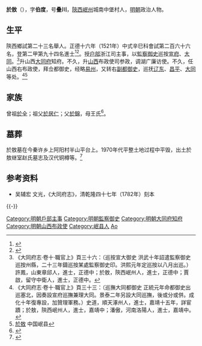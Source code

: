 {{noteTA|1=於敖|2=于敖}}
{{Not|于敖}}
{{明清人物信息框
| 姓名 = 於敖
| 原名 =
| 圖片名稱= 
| 圖片大小 =
| 圖片說明 = 
| 最高職務 =
| 國家 = 大明 
| 爵位 =
| 籍貫 = 直隸毫州
| 族裔 = 
| 字號 = 字伯度，号叠川
| 諡號 =
| 出生日期 = 生年不詳
| 出生地點 = 
| 逝世日期 = 卒年不詳 
| 逝世地點 =
| 墓葬 =
| 配偶 = 
| 親屬 = 
| 出身 =
* 正德十六年辛巳科進士出身
| 經歷 =
| 著作 =  
}}
'''於敖'''（{{bd|？||？||}}），字'''伯度'''，号'''叠川'''，[[陝西|陝西]][[岷州|岷州]]城南中堡村人，[[明朝|明朝]]政治人物。

== 生平 ==
陝西鄉試第二十三名舉人。正德十六年（1521年）中式辛巳科會試第二百六十六名，登第二甲第九十四名進士<ref>{{Cite book|title=《皇明贡举考》卷五|last=（明）[[张朝瑞|张朝瑞]]|first=|publisher=《续修四库全书》史部第828册|year=|isbn=|location=|pages=}}</ref><ref>{{Cite book|title=贡举志五种 上|last=鲁小俊，江俊伟著|first=|publisher=武汉：武汉大学出版社|year=2009|isbn=978-7-307-07043-1|location=|pages=}}</ref>。授[[户部|户部]]浙江司主事，以[[監察御史|監察御史]]巡按[[宣府|宣府]]、[[大同市|大同]]。<ref>《大同府志·卷十·職官上》頁三十六：（巡按宣大御史 洪武十年詔遣監察御史巡按州縣，二十三年鑄巡按某處監察御史印。洪熙元年定巡按以八月出巡。）許鳳，山東章邱人，進士，正德中；於敖，陝西岷州人，進士，正德中；賈啟，留守中衛人，進士，正德中。</ref>升山西[[大同府|大同府]]知府。不久，升[[山西|山西]]布政使司参政，调湖广廉访使。不久，任山西右布政使，拜佥都御史，经略[[易州|易州]]，又转右[[副都御史|副都御史]]，巡抚[[辽东|辽东]]、[[昌平|昌平]]、[[大同市|大同]]等处。<ref>《大同府志·卷十·職官上》頁三十三：（巡撫大同都御史 正統元年命都御史出巡塞北，因奏設宣府巡撫兼理大同。景泰二年另設大同巡撫，後或分或併。成化十年復專設，加贊理軍務。）史道，順天涿州人，進士，嘉靖十五年，詳宦蹟；於敖，陝西岷州人，進士，嘉靖中；潘傲，河南洛陽人，進士，嘉靖中。</ref><ref>[http://www.gs.xinhuanet.com/dfpd/2007-04/26/content_9902269.htm 於敖] {{webarchive|url=https://web.archive.org/web/20111216235932/http://www.gs.xinhuanet.com/dfpd/2007-04/26/content_9902269.htm |date=2011-12-16 }} 中国岷县</ref>

== 家族 ==
曾祖[[於全|於全]]；祖父[[於居仁|於居仁]]；父[[於錦|於錦]]，母王氏<ref>{{Cite book|title=天一阁藏明代科举录选刊 登科录 点校本|last=龚延明主编|first=|publisher=宁波出版社|year=2016|isbn=978-7-5526-2320-8|location=宁波|pages=|quote=《天一閣藏明代科舉錄選刊.登科錄》之《正德十六年辛巳科進士登科錄》}}</ref>。

==墓葬==
於敖墓在今秦许乡上阿阳村半山平台上。1970年代平整土地过程中平毁，出土於敖继室赵氏墓志及汉代铜樽等。<ref>{{Cite web |url=http://www.auyou.com/auyou/mudidiinfo2-031402.html |title=岷县历史文化 |access-date=2011-11-15 |archive-date=2016-03-15 |archive-url=https://web.archive.org/web/20160315002609/http://www.auyou.com/auyou/mudidiinfo2-031402.html |dead-url=no }}</ref>

==参考资料==
{{reflist}}
*吴辅宏 文光，《大同府志》，清乾隆四十七年（1782年）刻本

{{-}}
{{start box}}
{{s-off}}
{{s-before|[[許鳳|許鳳]]}}
{{s-title|巡按宣大御史|<small>正德年間任</small>}}
{{s-after|[[賈啟|賈啟]]}}
{{s-before|[[史道|史道]]}}
{{s-title|巡撫大同都御史|<small>嘉靖年間任</small>}}
{{s-after|[[潘傲|潘傲]]}}
{{end box}}
{{正德十六年辛巳科殿試金榜}}

{{DEFAULTSORT:Yu於}}
[[Category:明朝戶部主事|Category:明朝戶部主事]]
[[Category:明朝監察御史|Category:明朝監察御史]]
[[Category:明朝大同府知府|Category:明朝大同府知府]]
[[Category:明朝山西布政使|Category:明朝山西布政使]]
[[Category:岷县人|Category:岷县人]]
[[Category:於姓|Ao]]